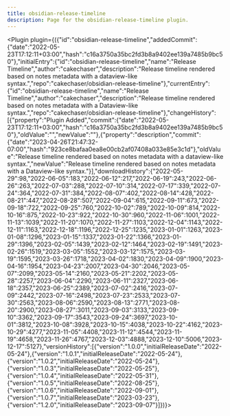 ---
title: obsidian-release-timeline
description: Page for the obsidian-release-timeline plugin.
---


<Plugin plugin={({"id":"obsidian-release-timeline","addedCommit":{"date":"2022-05-23T17:12:11+03:00","hash":"c16a3750a35bc2fd3b8a9402ee139a7485b9bc50"},"initialEntry":{"id":"obsidian-release-timeline","name":"Release Timeline","author":"cakechaser","description":"Release timeline rendered based on notes metadata with a dataview-like syntax.","repo":"cakechaser/obsidian-release-timeline"},"currentEntry":{"id":"obsidian-release-timeline","name":"Release Timeline","author":"cakechaser","description":"Release timeline rendered based on notes metadata with a Dataview-like syntax.","repo":"cakechaser/obsidian-release-timeline"},"changeHistory":[{"property":"Plugin Added","commit":{"date":"2022-05-23T17:12:11+03:00","hash":"c16a3750a35bc2fd3b8a9402ee139a7485b9bc50"},"oldValue":"","newValue":""},{"property":"description","commit":{"date":"2023-04-26T21:47:32-07:00","hash":"923ce8bafaa0ea8e00cb2af07408a033e85e3c1d"},"oldValue":"Release timeline rendered based on notes metadata with a dataview-like syntax.","newValue":"Release timeline rendered based on notes metadata with a Dataview-like syntax."}],"downloadHistory":{"2022-05-29":98,"2022-06-05":183,"2022-06-12":217,"2022-06-19":243,"2022-06-26":263,"2022-07-03":288,"2022-07-10":314,"2022-07-17":339,"2022-07-24":364,"2022-07-31":384,"2022-08-07":402,"2022-08-14":428,"2022-08-21":447,"2022-08-28":507,"2022-09-04":615,"2022-09-11":673,"2022-09-18":722,"2022-09-25":760,"2022-10-02":789,"2022-10-09":814,"2022-10-16":875,"2022-10-23":922,"2022-10-30":960,"2022-11-06":1001,"2022-11-13":1039,"2022-11-20":1070,"2022-11-27":1103,"2022-12-04":1143,"2022-12-11":1163,"2022-12-18":1196,"2022-12-25":1235,"2023-01-01":1263,"2023-01-08":1296,"2023-01-15":1337,"2023-01-22":1366,"2023-01-29":1396,"2023-02-05":1439,"2023-02-12":1464,"2023-02-19":1491,"2023-02-26":1519,"2023-03-05":1552,"2023-03-12":1575,"2023-03-19":1595,"2023-03-26":1718,"2023-04-02":1830,"2023-04-09":1900,"2023-04-16":1954,"2023-04-23":2007,"2023-04-30":2046,"2023-05-07":2099,"2023-05-14":2160,"2023-05-21":2202,"2023-05-28":2257,"2023-06-04":2290,"2023-06-11":2327,"2023-06-18":2357,"2023-06-25":2389,"2023-07-02":2416,"2023-07-09":2442,"2023-07-16":2498,"2023-07-23":2533,"2023-07-30":2563,"2023-08-06":2590,"2023-08-13":2771,"2023-08-20":2900,"2023-08-27":3011,"2023-09-03":3133,"2023-09-10":3362,"2023-09-17":3543,"2023-09-24":3697,"2023-10-01":3812,"2023-10-08":3928,"2023-10-15":4038,"2023-10-22":4162,"2023-10-29":4277,"2023-11-05":4408,"2023-11-12":4544,"2023-11-19":4658,"2023-11-26":4767,"2023-12-03":4888,"2023-12-10":5006,"2023-12-17":5127},"versionHistory":[{"version":"1.0.0","initialReleaseDate":"2022-05-24"},{"version":"1.0.1","initialReleaseDate":"2022-05-24"},{"version":"1.0.2","initialReleaseDate":"2022-05-24"},{"version":"1.0.3","initialReleaseDate":"2022-05-25"},{"version":"1.0.4","initialReleaseDate":"2022-05-31"},{"version":"1.0.5","initialReleaseDate":"2022-08-25"},{"version":"1.0.6","initialReleaseDate":"2022-09-01"},{"version":"1.0.7","initialReleaseDate":"2023-03-23"},{"version":"1.2.0","initialReleaseDate":"2023-09-07"}]})}></Plugin>